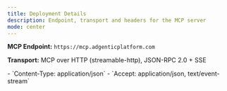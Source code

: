 ```yaml
---
title: Deployment Details
description: Endpoint, transport and headers for the MCP server
mode: center
---
```



<Copy />


**MCP Endpoint:**
`https://mcp.adgenticplatform.com`

**Transport:**
MCP over HTTP (streamable-http), JSON-RPC 2.0 + SSE


<ParamField path="Headers">
  - `Content-Type: application/json`
  - `Accept: application/json, text/event-stream`
</ParamField>



<Feedback />

